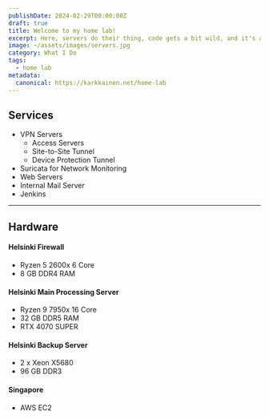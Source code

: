 ```yaml
---
publishDate: 2024-02-29T00:00:00Z
draft: true
title: Welcome to my home lab!
excerpt: Here, servers do their thing, code gets a bit wild, and it's a mix of organized chaos.
image: ~/assets/images/servers.jpg
category: What I Do
tags:
  - home lab
metadata:
  canonical: https://karkkainen.net/home-lab
---
```

## Services
- VPN Servers
  - Access Servers
  - Site-to-Site Tunnel 
  - Device Protection Tunnel
- Suricata for Network Monitoring
- Web Servers
- Internal Mail Server
- Jenkins 
---
## Hardware
#### Helsinki Firewall
- Ryzen 5 2600x 6 Core
- 8 GB DDR4 RAM
#### Helsinki Main Processing Server
- Ryzen 9 7950x 16 Core
- 32 GB DDR5 RAM
- RTX 4070 SUPER
#### Helsinki Backup Server
- 2 x Xeon X5680
- 96 GB DDR3
#### Singapore
- AWS EC2